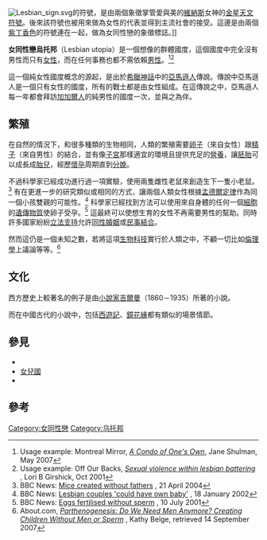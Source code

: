 [[File:Lesbian_sign.svg|thumb]]的符號，是由兩個象徵掌管愛與美的[[維納斯|維納斯]]女神的[[金星|金星]][[天文符號|天文符號]]。後來該符號也被用來做為女性的代表並得到主流社會的接受。這邊是由兩個[[紫丁香色|紫丁香色]]的符號連在一起，做為女同性戀的象徵標誌。]]

'''女同性戀烏托邦'''（Lesbian utopia）是一個想像的群體國度，這個國度中完全沒有男性而只有[[女性|女性]]，而在任何事務也都不需依賴[[男性|男性]]。<ref>Usage example: Montreal Mirror, ''[https://archive.is/20120629215745/www.montrealmirror.com/2007/051007/news1.html A Condo of One's Own]'', Jane Shulman, May 2007</ref><ref>Usage example: Off Our Backs, ''[http://findarticles.com/p/articles/mi_qa3693/is_200110/ai_n8980189 Sexual violence within lesbian battering] {{Wayback|url=http://findarticles.com/p/articles/mi_qa3693/is_200110/ai_n8980189 |date=20090606184455 }}'', Lori B Girshick, Oct 2001</ref>

這一個純女性國度概念的源起，是出於[[希臘神話|希臘神話]]中的[[亞馬遜人|亞馬遜人]]傳說。傳說中亞馬遜人是一個只有女性的國度，所有的戰士都是由女性組成。在這傳說之中，亞馬遜人每一年都會拜訪[[加加爾人|加加爾人]]的純男性的國度一次，並與之為伴。

== 繁殖 ==
在自然的情況下，和很多種類的生物相同，人類的繁殖需要[[卵子|卵子]]（來自女性）跟[[精子|精子]]（來自男性）的結合，並有像[[子宮|子宮]]那樣適宜的環境且提供充足的[[營養|營養]]，讓[[胚胎|胚胎]]可以成長成[[胎兒|胎兒]]，經歷[[懷孕|懷孕]]周期直到[[分娩|分娩]]。

不過科學家已經成功進行過一項實驗，使用兩隻雌性老鼠來創造生下一隻小老鼠。<ref>BBC News: [http://news.bbc.co.uk/1/hi/sci/tech/3643847.stm Mice created without fathers] {{Wayback|url=http://news.bbc.co.uk/1/hi/sci/tech/3643847.stm |date=20080413185424 }}, 21 April 2004</ref> 有在更進一步的研究類似或相同的方式，讓兩個人類女性根據[[孟德爾定律|孟德爾定律]]作為同一個小孩雙親的可能性。<ref>BBC News: [http://news.bbc.co.uk/1/hi/sci/tech/1769356.stm Lesbian couples 'could have own baby'] {{Wayback|url=http://news.bbc.co.uk/1/hi/sci/tech/1769356.stm |date=20090117051618 }}, 18 January 2002</ref> 科學家已經找到方法可以使用來自身體的任何一個[[細胞|細胞]]的[[遺傳物質|遺傳物質]]使卵子受孕。<ref>BBC News: [http://news.bbc.co.uk/1/hi/health/1431489.stm Eggs fertilised without sperm] {{Wayback|url=http://news.bbc.co.uk/1/hi/health/1431489.stm |date=20090114190159 }}, 10 July 2001</ref> 這最終可以使想生育的女性不再需要男性的幫助。同時許多國家紛紛[[LGBT法律|立法支持]]允許[[同性婚姻|同性婚姻]]或[[民事結合|民事結合]]。

然而這仍是一個未知之數，若將這項[[生物科技|生物科技]]實行於人類之中，不顧一切比如[[倫理學|倫理學]]上議論等等。<ref>About.com, ''[http://lesbianlife.about.com/cs/families/a/Parthenogenesis.htm Parthenogenesis: Do We Need Men Anymore? Creating Children Without Men or Sperm] {{Wayback|url=http://lesbianlife.about.com/cs/families/a/Parthenogenesis.htm |date=20080920171329 }}'', Kathy Belge, retrieved 14 September 2007</ref>

== 文化 ==
西方歷史上較著名的例子是由[[小說家|小說家]][[夏綠蒂·柏金斯·吉爾曼|吉爾曼]]（1860－1935）所著的小說{{tsl|en|Herland (novel)|《她鄉》}}。

而在中國古代的小說中，包括[[西遊記|西遊記]]、[[鏡花緣|鏡花緣]]都有類似的場景情節。

== 參見 ==
* {{tsl|en|Separatist feminism|分离女权主义|分離女性主義}}
* [[女兒國|女兒國]]
*{{Tsl|en|Mizora}}

== 參考 ==
{{reflist}}

{{LGBT}}

[[Category:女同性戀|Category:女同性戀]]
[[Category:乌托邦|Category:乌托邦]]